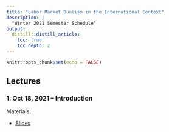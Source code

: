 ```yaml
---
title: "Labor Market Dualism in the International Context"
description: | 
  "Winter 2021 Semester Schedule"
output:
  distill::distill_article:
    toc: true
    toc_depth: 2
---
```


```r
knitr::opts_chunk$set(echo = FALSE)
```

## Lectures

### 1. Oct 18, 2021 -- Introduction

<p class="nospace">Materials:</p>

- [Slides](slides/SASE-2019/SASE-2019.html) 

